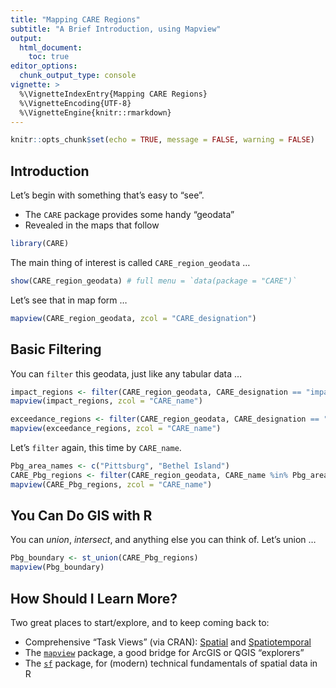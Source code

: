 ```yaml
---
title: "Mapping CARE Regions"
subtitle: "A Brief Introduction, using Mapview"
output:
  html_document:
    toc: true
editor_options:
  chunk_output_type: console
vignette: >
  %\VignetteIndexEntry{Mapping CARE Regions}
  %\VignetteEncoding{UTF-8}
  %\VignetteEngine{knitr::rmarkdown}
---
```


```r
knitr::opts_chunk$set(echo = TRUE, message = FALSE, warning = FALSE)
```

## Introduction

Let's begin with something that's easy to "see".

- The `CARE` package provides some handy "geodata"
- Revealed in the maps that follow

```r
library(CARE)
```

The main thing of interest is called `CARE_region_geodata` ...

```r
show(CARE_region_geodata) # full menu = `data(package = "CARE")`
```

Let's see that in map form ...

```r
mapview(CARE_region_geodata, zcol = "CARE_designation")
```

## Basic Filtering

You can `filter` this geodata, just like any tabular data ...

```r
impact_regions <- filter(CARE_region_geodata, CARE_designation == "impact")
mapview(impact_regions, zcol = "CARE_name")
```

```r
exceedance_regions <- filter(CARE_region_geodata, CARE_designation == "exceedance")
mapview(exceedance_regions, zcol = "CARE_name")
```

Let's `filter` again, this time by `CARE_name`.

```r
Pbg_area_names <- c("Pittsburg", "Bethel Island")
CARE_Pbg_regions <- filter(CARE_region_geodata, CARE_name %in% Pbg_area_names)
mapview(CARE_Pbg_regions, zcol = "CARE_name")
```

## You Can Do GIS with R

You can *union*, *intersect*, and anything else you can think of. Let's union ...

```r
Pbg_boundary <- st_union(CARE_Pbg_regions)
mapview(Pbg_boundary)
```

## How Should I Learn More?

Two great places to start/explore, and to keep coming back to:

- Comprehensive "Task Views" (via CRAN): [Spatial](https://cran.r-project.org/web/views/Spatial.html) and [Spatiotemporal](https://cran.r-project.org/web/views/SpatioTemporal.html)
- The [`mapview`](https://github.com/r-spatial/mapview) package, a good bridge for ArcGIS or QGIS "explorers"
- The [`sf`](https://github.com/r-spatial/sf) package, for (modern) technical fundamentals of spatial data in R
